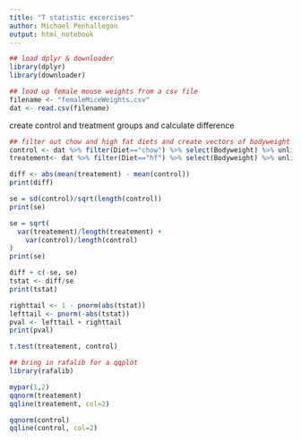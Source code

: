 ```yaml
---
title: "T statistic excercises"
author: Michael Penhallegon 
output: html_notebook
---
```


```r
## load dplyr & downloader
library(dplyr)
library(downloader)

## load up female mouse weights from a csv file
filename <- "femaleMiceWeights.csv"
dat <- read.csv(filename)
```

create control and treatment groups and calculate difference

```r
## filter out chow and high fat diets and create vectors of bodyweight
control <- dat %>% filter(Diet=="chow") %>% select(Bodyweight) %>% unlist
treatement<- dat %>% filter(Diet=="hf") %>% select(Bodyweight) %>% unlist

diff <- abs(mean(treatement) - mean(control))
print(diff)

se = sd(control)/sqrt(length(control))
print(se)

se = sqrt(
  var(treatement)/length(treatement) +
    var(control)/length(control)
)
print(se)

diff + c(-se, se)
tstat <- diff/se
print(tstat)

righttail <- 1 - pnorm(abs(tstat))
lefttail <- pnorm(-abs(tstat))
pval <- lefttail + righttail
print(pval)

t.test(treatement, control)

## bring in rafalib for a qqplot
library(rafalib)

mypar(1,2)
qqnorm(treatement)
qqline(treatement, col=2)

qqnorm(control)
qqline(control, col=2)
```